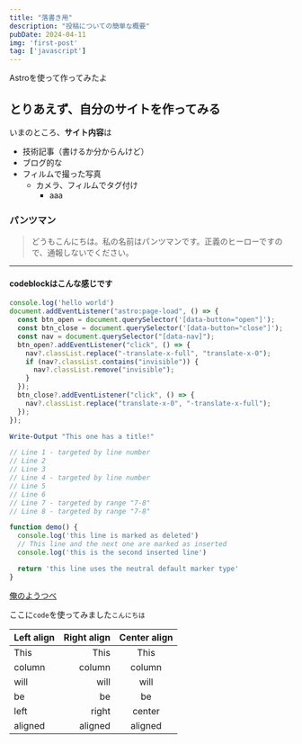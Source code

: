 ```yaml
---
title: "落書き用"
description: "投稿についての簡単な概要"
pubDate: 2024-04-11
img: 'first-post'
tag: ['javascript']
---
```


Astroを使って作ってみたよ

## とりあえず、自分のサイトを作ってみる

いまのところ、**サイト内容**は

- 技術記事（書けるか分からんけど）
- ブログ的な
- フィルムで撮った写真
  - カメラ、フィルムでタグ付け
    - aaa

### パンツマン

> どうもこんにちは。私の名前はパンツマンです。正義のヒーローですので、通報しないでください。

***

#### codeblockはこんな感じです

```js title="my-test-file.js"
console.log('hello world')
document.addEventListener("astro:page-load", () => {
  const btn_open = document.querySelector('[data-button="open"]');
  const btn_close = document.querySelector('[data-button="close"]');
  const nav = document.querySelector("[data-nav]");
  btn_open?.addEventListener("click", () => {
    nav?.classList.replace("-translate-x-full", "translate-x-0");
    if (nav?.classList.contains("invisible")) {
      nav?.classList.remove("invisible");
    }
  });
  btn_close?.addEventListener("click", () => {
    nav?.classList.replace("translate-x-0", "-translate-x-full");
  });
});
```

```powershell title="PowerShell terminal example"
Write-Output "This one has a title!"
```

```js {1, 4, 7-8}
// Line 1 - targeted by line number
// Line 2
// Line 3
// Line 4 - targeted by line number
// Line 5
// Line 6
// Line 7 - targeted by range "7-8"
// Line 8 - targeted by range "7-8"
```

```js title="line-markers.js" del={2} ins={3-4} {6}
function demo() {
  console.log('this line is marked as deleted')
  // This line and the next one are marked as inserted
  console.log('this is the second inserted line')

  return 'this line uses the neutral default marker type'
}
```

[俺のようつべ](https://www.youtube.com/@yeti2061)

ここに`code`を使ってみました`こんにちは`

| Left align | Right align | Center align |
|:-----------|------------:|:------------:|
| This       |        This |     This     |
| column     |      column |    column    |
| will       |        will |     will     |
| be         |          be |      be      |
| left       |       right |    center    |
| aligned    |     aligned |   aligned    |